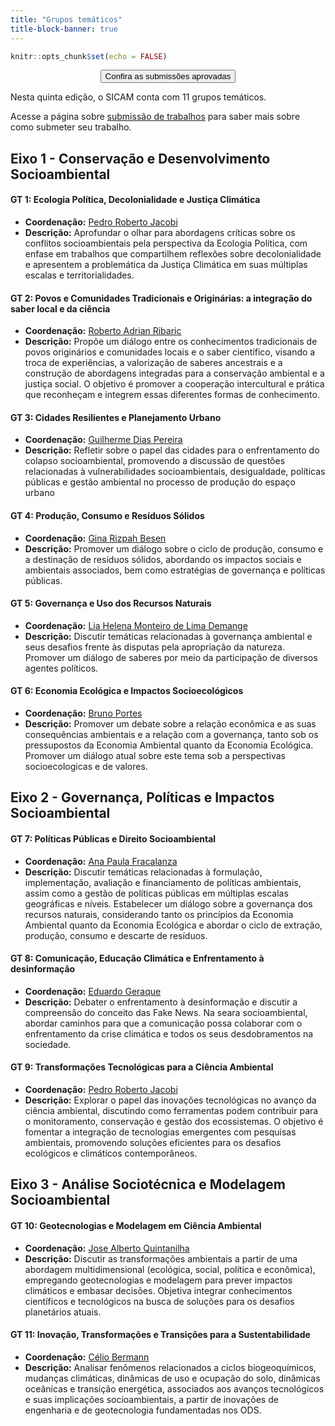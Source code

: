 ```yaml
---
title: "Grupos temáticos"
title-block-banner: true
---
```


```r
knitr::opts_chunk$set(echo = FALSE)
```

<link rel="stylesheet" href="https://cdn.jsdelivr.net/gh/jpswalsh/academicons@1/css/academicons.min.css">

<center><a href="/submissoes-aprovadas.qmd" ><button type="button" class="btn btn-info">Confira as submissões aprovadas </button></center>

</a>

Nesta quinta edição, o SICAM conta com 11 grupos temáticos.

Acesse a página sobre [submissão de trabalhos](submissao.qmd) para saber mais sobre como submeter seu trabalho.

## Eixo 1 - Conservação e Desenvolvimento Socioambiental

#### GT 1: Ecologia Política, Decolonialidade e Justiça Climática

-   **Coordenação:** [Pedro Roberto Jacobi](http://lattes.cnpq.br/6799067928413168)
-   **Descrição:** Aprofundar o olhar para abordagens críticas sobre os conflitos socioambientais pela perspectiva da Ecologia Política, com enfase em trabalhos que compartilhem reflexões sobre decolonialidade e apresentem a problemática da Justiça Climática em suas múltiplas escalas e territorialidades.

#### GT 2: Povos e Comunidades Tradicionais e Originárias: a integração do saber local e da ciência

-   **Coordenação:** [Roberto Adrian Ribaric](http://lattes.cnpq.br/8963365713272264)
-   **Descrição:** Propõe um diálogo entre os conhecimentos tradicionais de povos originários e comunidades locais e o saber científico, visando a troca de experiências, a valorização de saberes ancestrais e a construção de abordagens integradas para a conservação ambiental e a justiça social. O objetivo é promover a cooperação intercultural e prática que reconheçam e integrem essas diferentes formas de conhecimento.

#### GT 3: Cidades Resilientes e Planejamento Urbano

-   **Coordenação:** [Guilherme Dias Pereira](http://lattes.cnpq.br/0552367482771773)
-   **Descrição:** Refletir sobre o papel das cidades para o enfrentamento do colapso socioambiental, promovendo a discussão de questões relacionadas à vulnerabilidades socioambientais, desigualdade, políticas públicas e gestão ambiental no processo de produção do espaço urbano

#### GT 4: Produção, Consumo e Resíduos Sólidos

-   **Coordenação:** [Gina Rizpah Besen](http://lattes.cnpq.br/8550871208092441)
-   **Descrição:** Promover um diálogo sobre o ciclo de produção, consumo e a destinação de resíduos sólidos, abordando os impactos sociais e ambientais associados, bem como estratégias de governança e políticas públicas.

#### GT 5: Governança e Uso dos Recursos Naturais

-   **Coordenação:** [Lia Helena Monteiro de Lima Demange](http://lattes.cnpq.br/3773302272955782)
-   **Descrição:** Discutir temáticas relacionadas à governança ambiental e seus desafios frente às disputas pela apropriação da natureza. Promover um diálogo de saberes por meio da participação de diversos agentes políticos.

#### GT 6: Economia Ecológica e Impactos Socioecológicos

-   **Coordenação:** [Bruno Portes](http://lattes.cnpq.br/2925874925850682)
-   **Descrição:** Promover um debate sobre a relação econômica e as suas consequências ambientais e a relação com a governança, tanto sob os pressupostos da Economia Ambiental quanto da Economia Ecológica. Promover um diálogo atual sobre este tema sob a perspectivas socioecologicas e de valores.

## Eixo 2 - Governança, Políticas e Impactos Socioambiental

#### GT 7: Políticas Públicas e Direito Socioambiental

-   **Coordenação:** [Ana Paula Fracalanza](http://lattes.cnpq.br/2494379445883981)
-   **Descrição:** Discutir temáticas relacionadas à formulação, implementação, avaliação e financiamento de políticas ambientais, assim como a gestão de políticas públicas em múltiplas escalas geográficas e níveis. Estabelecer um diálogo sobre a governança dos recursos naturais, considerando tanto os princípios da Economia Ambiental quanto da Economia Ecológica e abordar o ciclo de extração, produção, consumo e descarte de resíduos.

#### GT 8: Comunicação, Educação Climática e Enfrentamento à desinformação

-   **Coordenação:** [Eduardo Geraque](http://lattes.cnpq.br/7131696220835072)
-   **Descrição:** Debater o enfrentamento à desinformação e discutir a compreensão do conceito das Fake News. Na seara socioambiental, abordar caminhos para que a comunicação possa colaborar com o enfrentamento da crise climática e todos os seus desdobramentos na sociedade.

#### GT 9: Transformações Tecnológicas para a Ciência Ambiental

-   **Coordenação:** [Pedro Roberto Jacobi](http://lattes.cnpq.br/6799067928413168)
-   **Descrição:** Explorar o papel das inovações tecnológicas no avanço da ciência ambiental, discutindo como ferramentas podem contribuir para o monitoramento, conservação e gestão dos ecossistemas. O objetivo é fomentar a integração de tecnologias emergentes com pesquisas ambientais, promovendo soluções eficientes para os desafios ecológicos e climáticos contemporâneos.

## Eixo 3 - Análise Sociotécnica e Modelagem Socioambiental

#### GT 10: Geotecnologias e Modelagem em Ciência Ambiental

-   **Coordenação:** [Jose Alberto Quintanilha](http://lattes.cnpq.br/1334398456531126)
-   **Descrição:**  Discutir as transformações ambientais a partir de uma abordagem multidimensional (ecológica, social, política e econômica), empregando geotecnologias e modelagem para prever impactos climáticos e embasar decisões. Objetiva integrar conhecimentos científicos e tecnológicos na busca de soluções para os desafios planetários atuais.

#### GT 11: Inovação, Transformações e Transições para a Sustentabilidade

-   **Coordenação:** [Célio Bermann](http://lattes.cnpq.br/4429686299726303)
-   **Descrição:** Analisar fenômenos relacionados a ciclos biogeoquímicos, mudanças climáticas, dinâmicas de uso e ocupação do solo, dinâmicas oceânicas e transição energética, associados aos avanços tecnológicos e suas implicações socioambientais, a partir de inovações de engenharia e de geotecnologia fundamentadas nos ODS.
